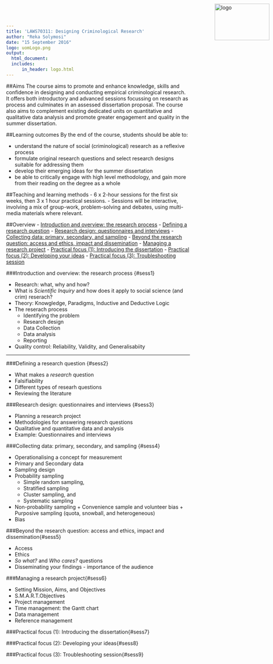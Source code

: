 ```yaml
---
title: 'LAWS70311: Designing Criminological Research'
author: "Reka Solymosi"
date: "15 September 2016"
logo: uomLogo.png
output:
  html_document:
  includes:
      in_header: logo.html
---
```

<img src="uomLogo.png" alt="logo" height="100" width="150" style="position:absolute;top:10px;right:10px;" />

##Aims
The course aims to promote and enhance knowledge, skills and confidence in designing and conducting empirical criminological research. It offers both introductory and advanced sessions focussing on research as process and culminates in an assessed dissertation proposal.
The course also aims to complement existing dedicated units on quantitative and qualitative data analysis and promote greater engagement and quality in the summer dissertation.

##Learning outcomes
By the end of the course, students should be able to:
 
- understand the nature of social (criminological) research as a reflexive process
- formulate original research questions and select research designs suitable for addressing them
- develop their emerging ideas for the summer dissertation
- be able to critically engage with high level methodology, and gain more from their reading on the degree as a whole

##Teaching and learning methods
- 6 x 2-hour sessions for the first six weeks, then 3 x 1 hour practical sessions. 
- Sessions will be interactive, involving a mix of group-work, problem-solving and debates, using multi-media materials where relevant.

##Overview
- [Introduction and overview: the research process](#sess1)
- [Defining a research question](#sess2)
- [Research design: questionnaires and interviews](#sess3)
- [Collecting data: primary, secondary, and sampling](#sess4)
- [Beyond the research question: access and ethics, impact and dissemination](#sess5)
- [Managing a research project](#sess6)
- [Practical focus (1): Introducing the dissertation](#sess7)
- [Practical focus (2): Developing your ideas](#sess8)
- [Practical focus (3): Troubleshooting session](#sess9)

###Introduction and overview: the research process {#sess1}

* Research: what, why and how?
* What is *Scientific Inquiry* and how does it apply to social science (and crim) reserach?
* Theory: Knowgledge, Paradigms, Inductive and Deductive Logic
* The reserach process
    + Identifying the problem
    + Research design
    + Data Collection
    + Data analysis
    + Reporting
 * Quality control: Reliability, Validity, and Generalisabiity 
 

_____________________


###Defining a research question {#sess2}


* What makes a *research* question
* Falsifiability 
* Different types of researh questions
* Reviewing the literature


###Research design: questionnaires and interviews {#sess3}

* Planning a research project
* Methodologies for answering research questions
* Qualitative and quantitative data and analysis
* Example: Questionnaires and interviews

###Collecting data: primary, secondary, and sampling {#sess4}

* Operationalising a concept for measurement
* Primary and Secondary data
* Sampling design
- Probability sampling
     + Simple random sampling,
     + Stratified sampling
     + Cluster sampling, and
     + Systematic sampling 
- Non-probability sampling
      + Convenience sample and volunteer bias
      + Purposive sampling (quota, snowball, and heterogeneous) 
* Bias

###Beyond the research question: access and ethics, impact and dissemination{#sess5}

- Access
- Ethics
- *So what?* and *Who cares?* questions
- Disseminating your findings - importance of the audience

###Managing a research project{#sess6}

- Setting Mission, Aims, and Objectives
- S.M.A.R.T.Objectives
- Project management
- Time management: the Gantt chart
- Data management
- Reference management


###Practical focus (1): Introducing the dissertation{#sess7}

###Practical focus (2): Developing your ideas{#sess8}

###Practical focus (3): Troubleshooting session{#sess9}

<!--
This is an R Markdown document. Markdown is a simple formatting syntax for authoring HTML, PDF, and MS Word documents. For more details on using R Markdown see <http://rmarkdown.rstudio.com>.

When you click the **Knit** button a document will be generated that includes both content as well as the output of any embedded R code chunks within the document. You can embed an R code chunk like this:

```r
summary(cars)
```

You can also embed plots, for example:

```r
plot(cars)
```

Note that the `echo = FALSE` parameter was added to the code chunk to prevent printing of the R code that generated the plot.
-->

